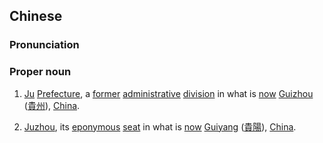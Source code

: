 ==Chinese==
{{zh-forms|{{nowrap|[[carpenter's square]]}}<br>[[rule]]{{nbsp}}(''[[tool]]'')|[[prefecture]]<br>{{nowrap|[[prefectural]] [[seat]]}}}}
{{wikipedia|Guizhou}}
===Pronunciation===
{{zh-pron
|m=Jǔzhōu
|cat=pn
}}
===Proper noun===
{{zh-proper noun}}
# {{lb|zh|historical|_|geography}} [[Ju]] [[prefecture|Prefecture]], a [[former]] [[administrative]] [[division]] in what is [[now]] [[Guizhou]] ([[貴州]]), [[China]].
# {{lb|zh|historical|_|geography}} [[Juzhou]], its [[eponymous]] [[seat]] in what is [[now]] [[Guiyang]] ([[貴陽]]), [[China]].
